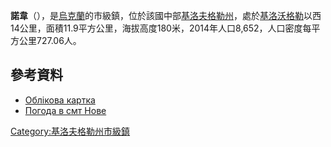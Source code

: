 {{No footnotes|time=2015-09-16T15:25:56+00:00}}
{{coord|48|32|5|N|32|7|29|E|scale:30000_region:UA|display=title}}

'''諾韋'''（{{lang-uk|Нове}}），是[[烏克蘭|烏克蘭]]的市級鎮，位於該國中部[[基洛夫格勒州|基洛夫格勒州]]，處於[[基洛沃格勒|基洛沃格勒]]以西14公里，面積11.9平方公里，海拔高度180米，2014年人口8,652，人口密度每平方公里727.06人。

==參考資料==
* [http://gska2.rada.gov.ua/pls/z7502/A005?rdat1=03.07.2008&rf7571=17788 Облікова картка]{{dead link|date=2018年4月 |bot=InternetArchiveBot |fix-attempted=yes }}
* [http://weather.in.ua/ua/kirovogradskaja/17201 Погода в смт Нове]{{Wayback|url=http://weather.in.ua/ua/kirovogradskaja/17201 |date=20111220190456 }}

{{DEFAULTSORT:Нове}}
[[Category:基洛夫格勒州市級鎮|Category:基洛夫格勒州市級鎮]]


{{Kirovohrad-geo-stub}}